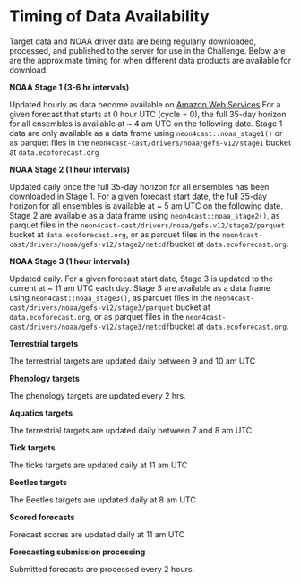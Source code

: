 # Timing of Data Availability

Target data and NOAA driver data are being regularly downloaded, processed, and published to the server for use in the Challenge.  Below are are the approximate timing for when different data products are available for download.

**NOAA Stage 1 (3-6 hr intervals)**

Updated hourly as data become available on [Amazon Web Services](https://registry.opendata.aws/noaa-gefs/) For a given forecast that starts at 0 hour UTC (cycle = 0), the full 35-day horizon for all ensembles is available  at ~  4 am UTC on the following date. Stage 1 data are only available as a data frame using `neon4cast::noaa_stage1()` or as parquet files in the `neon4cast-cast/drivers/noaa/gefs-v12/stage1` bucket at `data.ecoforecast.org`

**NOAA Stage 2 (1 hour intervals)**

Updated daily once the full 35-day horizon for all ensembles has been downloaded in Stage 1. For a given forecast start date, the full 35-day horizon for all ensembles is available at ~ 5 am UTC on the following date. Stage 2 are available as a data frame using `neon4cast::noaa_stage2()`, as parquet files in the `neon4cast-cast/drivers/noaa/gefs-v12/stage2/parquet` bucket at `data.ecoforecast.org`, or as parquet files in the `neon4cast-cast/drivers/noaa/gefs-v12/stage2/netcdf`bucket at `data.ecoforecast.org`.

**NOAA Stage 3 (1 hour intervals)**

Updated daily. For a given forecast start date, Stage 3 is updated to the current at ~ 11 am UTC each day. Stage 3 are available as a data frame using `neon4cast::noaa_stage3()`, as parquet files in the `neon4cast-cast/drivers/noaa/gefs-v12/stage3/parquet` bucket at `data.ecoforecast.org`, or as parquet files in the `neon4cast-cast/drivers/noaa/gefs-v12/stage3/netcdf`bucket at `data.ecoforecast.org`.

**Terrestrial targets**

The terrestrial targets are updated daily between 9 and 10 am UTC

**Phenology targets**

The phenology targets are updated every 2 hrs.

**Aquatics targets**

The terrestrial targets are updated daily between 7 and 8 am UTC

**Tick targets**

The ticks targets are updated daily at 11 am UTC

**Beetles targets**

The Beetles targets are updated daily at 8 am UTC

**Scored forecasts**

Forecast scores are updated daily at 11 am UTC

**Forecasting submission processing**

Submitted forecasts are processed every 2 hours.
